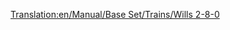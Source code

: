 [[Translation:en/Manual/Base Set/Trains/Wills 2-8-0]]
{{it/Manuale/Set base/Treni/StatLocomotive|Image=[[File:en/Manual/Base Set/Trains/Wills280.png]]
|Name=Wills 2-8-0
|Costo=32.812
|Velocità=88
|Peso=145
|Potenza=820
|Sforzo=42.929 
|kn=421
|Annuale=4.264
|Progettata=1944
|Vita=20
|Clima=
*Subartico
*Subtropicale
|Descrizione=L'unica locomotiva a vapore per i climi subartico e subtropicale. 2-8-0 rappresenta la disposizione delle ruote di due ruote anteriori su un asse, otto ruote motrici motorizzate e accoppiate su quattro assi e nessuna ruota posteriore.

|Real-life=Esistono varie locomotive 2-8-0. Su quale di esse si basa la versione di Transport Tycoon non è chiaro, tuttavia [https://en.wikipedia.org/wiki/2-8-0#United_States ha una somiglianza con varie locomotive 2-8-0 popolari in Nord America] e modelli di locomotive 2-8-0 costruiti in massa dal [https://en.wikipedia.org/wiki/WD_Austerity_2-8-0 UK in World War II] e dal  [https://en.wikipedia.org/wiki/Victorian_Railways_J_class J] e [https://en.wikipedia.org/wiki/Victorian_Railways_K_class K] classi di locomotive usate nello stato Victoria in Australia.<br/>
alcune 2-8-0: [http://www.lner.info/locos/O/o.shtml] [http://www.lner.info/locos/P/p.shtml]
}}
   